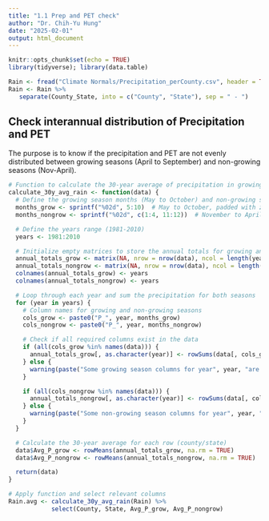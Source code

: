 ```yaml
---
title: "1.1 Prep and PET check"
author: "Dr. Chih-Yu Hung"
date: "2025-02-01"
output: html_document
---
```


```r
knitr::opts_chunk$set(echo = TRUE)
library(tidyverse); library(data.table)

Rain <- fread("Climate Normals/Precipitation_perCounty.csv", header = TRUE)
Rain <- Rain %>%
   separate(County_State, into = c("County", "State"), sep = " - ")
```

## Check interannual distribution of Precipitation and PET 

The purpose is to know if the precipitation and PET are not evenly distributed between growing seasons (April to September) and non-growing seasons (Nov-April).

```r
# Function to calculate the 30-year average of precipitation in growing season vs. non-growing season.
calculate_30y_avg_rain <- function(data) {
  # Define the growing season months (May to October) and non-growing season (November to April)
  months_grow <- sprintf("%02d", 5:10)  # May to October, padded with zero
  months_nongrow <- sprintf("%02d", c(1:4, 11:12))  # November to April

  # Define the years range (1981-2010)
  years <- 1981:2010

  # Initialize empty matrices to store the annual totals for growing and non-growing seasons
  annual_totals_grow <- matrix(NA, nrow = nrow(data), ncol = length(years))
  annual_totals_nongrow <- matrix(NA, nrow = nrow(data), ncol = length(years))
  colnames(annual_totals_grow) <- years
  colnames(annual_totals_nongrow) <- years

  # Loop through each year and sum the precipitation for both seasons
  for (year in years) {
    # Column names for growing and non-growing seasons
    cols_grow <- paste0("P_", year, months_grow)
    cols_nongrow <- paste0("P_", year, months_nongrow)

    # Check if all required columns exist in the data
    if (all(cols_grow %in% names(data))) {
      annual_totals_grow[, as.character(year)] <- rowSums(data[, cols_grow], na.rm = TRUE)
    } else {
      warning(paste("Some growing season columns for year", year, "are missing. Skipping."))
    }

    if (all(cols_nongrow %in% names(data))) {
      annual_totals_nongrow[, as.character(year)] <- rowSums(data[, cols_nongrow], na.rm = TRUE)
    } else {
      warning(paste("Some non-growing season columns for year", year, "are missing. Skipping."))
    }
  }

  # Calculate the 30-year average for each row (county/state)
  data$Avg_P_grow <- rowMeans(annual_totals_grow, na.rm = TRUE)
  data$Avg_P_nongrow <- rowMeans(annual_totals_nongrow, na.rm = TRUE)

  return(data)
}

# Apply function and select relevant columns
Rain.avg <- calculate_30y_avg_rain(Rain) %>%
            select(County, State, Avg_P_grow, Avg_P_nongrow)



```

